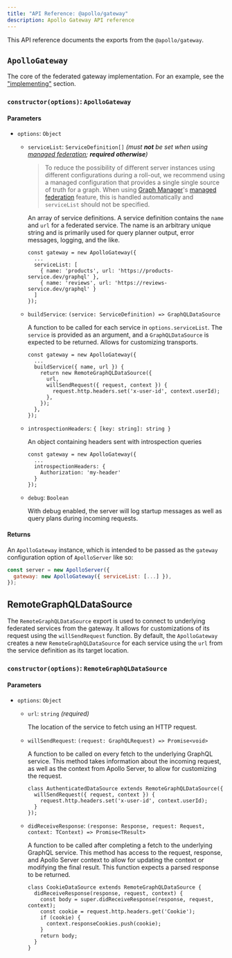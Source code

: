 ```yaml
---
title: "API Reference: @apollo/gateway"
description: Apollo Gateway API reference
---
```


This API reference documents the exports from the `@apollo/gateway`.


## `ApolloGateway`

The core of the federated gateway implementation. For an example, see the ["implementing"](/federation/implementing/) section.

### `constructor(options)`: `ApolloGateway`

#### Parameters

* `options`: `Object`

  * `serviceList`: `ServiceDefinition[]` _(must **not** be set when using [managed federation](https://www.apollographql.com/docs/platform/federation/#managed-configuration); **required otherwise**)_

    > To reduce the possibility of different server instances using different configurations during a roll-out, we recommend using a managed configuration that provides a single single source of truth for a graph.  When using [Graph Manager](https://www.apollographql.com/docs/platform/graph-manager-overview/)'s [managed federation](https://www.apollographql.com/docs/platform/federation/#managed-configuration) feature, this is handled automatically and `serviceList` should not be specified.

    An array of service definitions. A service definition contains the `name` and `url` for a federated service. The name is an arbitrary unique string and is primarily used for query planner output, error messages, logging, and the like.

    ```js{3-6}
    const gateway = new ApolloGateway({
      ...
      serviceList: [
        { name: 'products', url: 'https://products-service.dev/graphql' },
        { name: 'reviews', url: 'https://reviews-service.dev/graphql' }
      ]
    });
    ```

  * `buildService`: `(service: ServiceDefinition) => GraphQLDataSource`

    A function to be called for each service in `options.serviceList`.
    The `service` is provided as an argument, and a `GraphQLDataSource` is expected to be returned.
    Allows for customizing transports.

    ```js{3-10}
    const gateway = new ApolloGateway({
      ...
      buildService({ name, url }) {
        return new RemoteGraphQLDataSource({
          url,
          willSendRequest({ request, context }) {
            request.http.headers.set('x-user-id', context.userId);
          },
        });
      },
    });
    ```
  * `introspectionHeaders`: `{ [key: string]: string }`

    An object containing headers sent with introspection queries

    ```js{3-5}
    const gateway = new ApolloGateway({
      ...
      introspectionHeaders: {
        Authorization: 'my-header'
      }
    });
    ```

  * `debug`: `Boolean`

    With debug enabled, the server will log startup messages as well as query plans during incoming requests.

#### Returns

An `ApolloGateway` instance, which is intended to be passed as the `gateway` configuration option of `ApolloServer` like so:

```javascript
const server = new ApolloServer({
  gateway: new ApolloGateway({ serviceList: [...] }),
});
```

## RemoteGraphQLDataSource

The `RemoteGraphQLDataSource` export is used to connect to underlying federated services from the gateway. It allows for customizations of its request using the `willSendRequest` function. By default, the `ApolloGateway` creates a new `RemoteGraphQLDataSource` for each service using the `url` from the service definition as its target location.

### `constructor(options)`: `RemoteGraphQLDataSource`

#### Parameters

* `options`: `Object`

  * `url`: `string` _(required)_

    The location of the service to fetch using an HTTP request.

  * `willSendRequest`: `(request: GraphQLRequest) => Promise<void>`

    A function to be called on every fetch to the underlying GraphQL service. This method takes information about the incoming request, as well as the context from Apollo Server, to allow for customizing the request.

    ```js{2-4}
    class AuthenticatedDataSource extends RemoteGraphQLDataSource({
      willSendRequest({ request, context }) {
        request.http.headers.set('x-user-id', context.userId);
      }
    });
    ```

  * `didReceiveResponse`: `(response: Response, request: Request, context: TContext) => Promise<TResult>`

    A function to be called after completing a fetch to the underlying GraphQL service. This method has access to the request, response, and Apollo Server context to allow for updating the context or modifying the final result. This function expects a parsed response to be returned.

    ```js{2-9}
    class CookieDataSource extends RemoteGraphQLDataSource {
      didReceiveResponse(response, request, context) {
        const body = super.didReceiveResponse(response, request, context);
        const cookie = request.http.headers.get('Cookie');
        if (cookie) {
          context.responseCookies.push(cookie);
        }
        return body;
      }
    }
    ```
